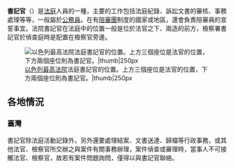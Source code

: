 {{NoteTA
|1=zh-cn:书记员;zh-hk:司法書記;zh-tw:書記官;
}}
{{not|書記}}
{{Legal}}

'''書記官'''（{{lang-en|'''Court Clerk'''}}）是[[法庭|法庭]]人員的一種，主要的工作包括法庭紀錄、訴訟文書的審核、事務處理等等，一般屬於[[公務員|公務員]]。在有[[陪審團|陪審團]]制度的國家或地區，還會負責陪審員的宣誓事宜。法院書記官在法庭中的位置一般是位於法官之下、兩造的前方，檢察署書記官於偵查庭時是配置在檢察官旁邊。

{{各地中文名
|cn = 书记员
|tw = [[wikt:書記官|書記官]]
|hk = 司法書記
}}
[[File:Court_clerk_stand_in_Israel_supreme_courtDSCN1042_(cropped).JPG|[[以色列最高法院]]法庭書記官的位置。上方三個座位是法官的位置，下方兩個座位則為書記官。|thumb|250px]]

== 各地情況 ==
=== 臺灣 ===
書記官除法庭活動記錄外，另外還要處理結案、文書送達、歸檔等行政事務，或其他法官、檢察官所交辦之與案件有關事務辦理，案件偵查或審理時，當事人不可接觸法官、檢察官，故若有案件問題詢問，僅得以與書記官聯絡。

{{法律小作品}}